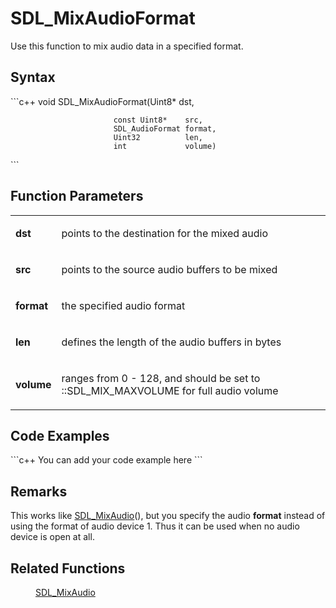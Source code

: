 <!-- pragma section-numbers off -->
<!-- pragma disable-camelcase -->

= SDL_MixAudioFormat =
Use this function to mix audio data in a specified format.


== Syntax ==
```c++
void SDL_MixAudioFormat(Uint8*          dst,
                        const Uint8*    src,
                        SDL_AudioFormat format,
                        Uint32          len, 
                        int             volume)
```

== Function Parameters ==
{|
|'''dst'''
|points to the destination for the mixed audio
|-
|'''src'''
|points to the source audio buffers to be mixed
|-
|'''format'''
|the specified audio format
|-
|'''len'''
|defines the length of the audio buffers in bytes
|-
|'''volume'''
|ranges from 0 - 128, and should be set to ::SDL_MIX_MAXVOLUME for full audio volume
|}

== Code Examples ==
```c++
You can add your code example here
```

== Remarks ==
This works like [[SDL_MixAudio]](), but you specify the audio '''format''' instead of using the format of audio device 1. Thus it can be used when no audio device is open at all.

== Related Functions ==
:[[SDL_MixAudio]]
